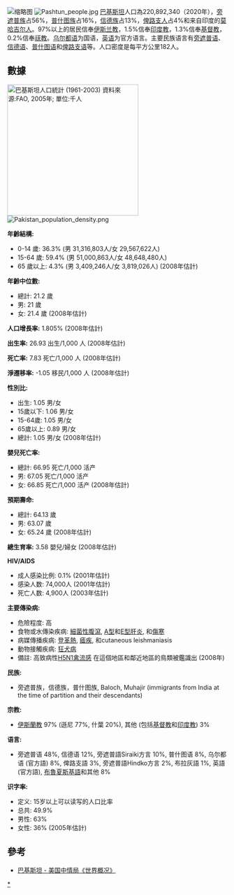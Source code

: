 [[File:Girls_in_school_in_Khyber_Pakhtunkhwa,_Pakistan_(7295675962).jpg|缩略图]]
[[File:Pashtun_people.jpg|thumb]]
[[巴基斯坦|巴基斯坦]]人口為220,892,340（2020年），[[旁遮普族|旁遮普族]]占56%，[[普什图族|普什图族]]占16%，[[信德族|信德族]]占13%，[[俾路支人|俾路支人]]占4%和来自印度的[[莫哈吉尔人|莫哈吉尔人]]。97%以上的居民信奉[[伊斯兰教|伊斯兰教]]，1.5%信奉[[印度教|印度教]]，1.3%信奉[[基督教|基督教]]，0.2%信奉[[祆教|祆教]]。[[乌尔都语|乌尔都语]]为国语，[[英语|英语]]为官方语言。主要民族语言有[[旁遮普语|旁遮普语]]、[[信德语|信德语]]、[[普什图语|普什图语]]和[[俾路支语|俾路支语]]等。人口密度是每平方公里182人。

== 數據 ==
[[File:Pakistan-demography.png|thumb|300px|巴基斯坦人口統計 (1961-2003)<br>
資料來源:[[聯合國糧食及農業組織|FAO]], 2005年; 單位:千人]]
[[File:Pakistan_population_density.png|thumb]]
{{Historical populations
|title       = 歷回巴基斯坦人口普查
|type        = 
|align       = right
|width       = 
|state       = 
|shading     = 
|pop_name    =
|percentages = 
|footnote    = 
|source      = 巴基斯坦統計局
|[[1901年印度人口普查|1901]] |16576000
|1911 |19382000
|1921 |21109000
|1931 |23542000
|1941 |28282000
|1951 |33740167
|1961 |42880378
|1972 |65309340
|1981 |84253644
|1998 |132352279
|2008 |167762040
}}

'''年齡結構:''' 
* 0-14 歲: 36.3% (男 31,316,803人/女 29,567,622人)
* 15-64 歲: 59.4% (男 51,000,863人/女 48,648,480人)
* 65 歲以上: 4.3% (男 3,409,246人/女 3,819,026人) (2008年估計)

'''年齡中位數:'''
*總計: 21.2 歲
*男: 21 歲
*女: 21.4 歲 (2008年估計)

'''人口增長率:''' 1.805% (2008年估計)

'''出生率:''' 26.93 出生/1,000 人 (2008年估計)

'''死亡率:''' 7.83 死亡/1,000 人 (2008年估計)

'''淨遷移率:''' -1.05 移民/1,000 人 (2008年估計)

'''性別比:'''
* 出生: 1.05 男/女 
* 15歲以下: 1.06 男/女 
* 15-64歲: 1.05 男/女 
* 65歲以上: 0.89 男/女 
* 總計: 1.05 男/女 (2008年估計)  

'''嬰兒死亡率:'''  
*總計: 66.95 死亡/1,000 活产
*男: 67.05 死亡/1,000 活产
*女: 66.85 死亡/1,000 活产 (2008年估計)

'''預期壽命:'''  
* 總計: 64.13 歲
* 男: 63.07 歲
* 女: 65.24 歲 (2008年估計)

'''總生育率:''' 3.58 嬰兒/婦女 (2008年估計)

'''HIV/AIDS'''
* 成人感染比例: 0.1% (2001年估計)
* 感染人数: 74,000人 (2001年估計)
* 死亡人数: 4,900人 (2003年估計)

'''主要傳染病:'''
* 危險程度: 高
* 食物或水傳染疾病: [[細菌性腹瀉|細菌性腹瀉]], [[A型肝炎|A型]]和[[E型肝炎|E型肝炎]], 和[[傷寒|傷寒]]
* 病媒傳播疾病: [[登革熱|登革熱]], [[瘧疾|瘧疾]], 和cutaneous leishmaniasis
* 動物接觸疾病: [[狂犬病|狂犬病]]
* 備註: 高致病性[[H5N1|H5N1]][[禽流感|禽流感]] 在這個地區和鄰近地區的鳥類被鑑識出 (2008年)

'''民族:'''
* 旁遮普族，信德族，普什图族, Baloch, Muhajir (immigrants from India at the time of partition and their descendants)

'''宗教:''' 
* [[伊斯蘭教|伊斯蘭教]] 97% (遜尼 77%, 什葉 20%), 其他 (包括[[基督教|基督教]]和[[印度教|印度教]]) 3%

'''语言:'''
* 旁遮普语 48%, 信德语 12%, 旁遮普語Siraiki方言 10%, 普什图语 8%, 乌尔都语 (官方語) 8%, 俾路支語 3%, 旁遮普語Hindko方言 2%, 布拉灰語 1%, 英語 (官方語), [[布魯夏斯基語|布魯夏斯基語]]和其他 8%

'''识字率:'''
* 定义: 15岁以上可以读写的人口比率
* 总共: 49.9% 
* 男性: 63% 
* 女性: 36% (2005年估計)

== 參考 ==
* [https://www.cia.gov/library/publications/the-world-factbook/geos/pk.html 巴基斯坦 - 美国中情局《世界概况》] {{Wayback|url=https://www.cia.gov/library/publications/the-world-factbook/geos/pk.html |date=20150703220143 }}

{{亚洲题目|人口}}

[[Category:巴基斯坦人口|*]]